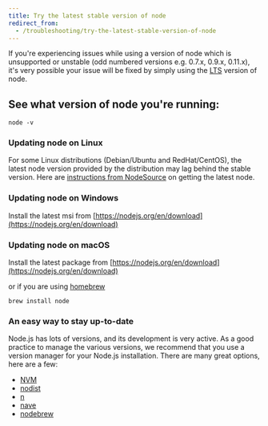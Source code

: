 ```yaml
---
title: Try the latest stable version of node
redirect_from:
  - /troubleshooting/try-the-latest-stable-version-of-node
---
```


If you're experiencing issues while using a version of node which is unsupported or unstable (odd numbered versions e.g. 0.7.x, 0.9.x, 0.11.x), it's very possible your issue will be fixed by simply using the [LTS](https://github.com/nodejs/LTS) version of node.

## See what version of node you're running:

```
node -v
```

### Updating node on Linux

For some Linux distributions (Debian/Ubuntu and RedHat/CentOS), the latest node version provided by the distribution may lag behind the stable version. Here are [instructions from NodeSource](https://github.com/nodesource/distributions) on getting the latest node.

### Updating node on Windows

Install the latest msi from [https://nodejs.org/en/download](https://nodejs.org/en/download)

### Updating node on macOS

Install the latest package from [https://nodejs.org/en/download](https://nodejs.org/en/download)

or if you are using [homebrew](http://brew.sh/)

```
brew install node
```

### An easy way to stay up-to-date

Node.js has lots of versions, and its development is very active. As a good practice to manage the various versions, we recommend that you use a version manager for your Node.js installation. There are many great options, here are a few:

- [NVM](https://github.com/creationix/nvm)
- [nodist](https://github.com/marcelklehr/nodist)
- [n](https://github.com/tj/n)
- [nave](https://github.com/isaacs/nave)
- [nodebrew](https://github.com/hokaccha/nodebrew)
